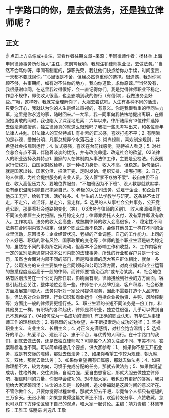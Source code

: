 # 十字路口的你，是去做法务，还是独立律师呢？
## 正文
☝ 点击上方头像或+关注，查看作者往期文章~来源：申同律师作者：杨林兵 上海申同律师事务所创始人“主任，您别骂我哟，我想注销律师执业证，去做法务。”“当然不会骂你呀，申同有制度的，辞职光荣，我让他们快点给你办手续，时间宝贵，一天都不要耽误你。”“心里很是不舍，但我必然尊重你的选择。很遗憾，我对你照顾不够，共事期间，如有对不住你的地方，我向你道歉，求你原谅。”“当然没有，我很感谢申同，在这里我过得很好，会一直记得你们。我是觉得律师职业不稳定，作息不规律，即使收入很高，也会影响到我的修行（有信仰），我做法务会好些。”“哦，这样呀。我就完全理解你了，大胆去尝试吧。人生有各种不同的活法，只要你开心，我就认为你的人生是经过审视的，有意义。你是我很看重的申同生力军，这里是你永远的家，随时回来。”一大早，我一同事向我怯怯地提出离职，在佩服她勇敢的同时，我也陷入了深深地思索：六年以来，律所陆续有13位律师选择去做法务或授薪，独立律师真的就这么艰难吗？我把一些思考写出来，和各位青年法律人共勉。01法律人的天然特点1. 有朴素的正义感，喜欢打抱不平；2. 有明晰的是非观，爱憎分明，凡事总想弄个水落石出；3. 崇尚规则，喜欢制定规则，并希望社会按规则运行；4. 仪式感强，喜欢在台前找感觉，期待被人看见；5. 对社会总会有点不满，伴随着淡淡的忧伤，并有改变命运、改造社会的欲望。02法律人的职业选择及其特点1. 国家的人在体制内从事法律工作，主要是公检法。代表国家行使权力、由国家财政给养，是一种权力身份，收入不高，但稳定。换句话讲，就是国家出钱、国家分活、把活干完、定时发饷、组织安排、指哪打哪。2. 自己的人律师，为社会提供服务的专业人员。没人管“爹不疼娘不爱”、较自由但不自在、收入高但压力大、要地位靠服务、“不加班因为不下班”、没人教那就默默学、没有组织温暖只能自己抱紧自己。3. 老板的人公司法务，受雇于企业，和企业其他员工无异，给钱干活、活好钱多。4. 学生的人法学教学与研究。这条路不太好走，不走穴，难活好，总走穴，易走样。5. 选民的人从事社会公共事务，公开竞选公职，那要看社会道路的变化（笑）。03法务与律师的区别1、 收入来源和高低不同法务靠雇主支付报酬，按月稳定支付；律师靠委托人支付，没有案件即没有收入。工作初期，法务的收入会高些，成熟期律师的收入会高很多。2、稳定性不同法务在合同期内较为稳定，但整个职业生涯不稳定，会像其他员工一样在不同的企业里流动，原因很多：企业经营状况、老板的产业调整、自己的工作能力、上司的个人好恶、职场的常有风险、国家政策的变化等；律师的整个职业生涯是较为稳定的，虽然在不同的事务所之间流动，但基本不会影响工作和收益。3、工作内容有一定的区别法务通常只做本公司内部的法律事务，所处的行业和客户只是一个公司，虽然也会面对内部不同的部门，但是和律师的庞大客户群体相比，就单一多了。公司法务的专业主要集中在合同领域和公司治理方面，对商业模式和企业运营的熟悉程度远远高于一般的律师，而律师要“能治百病”或专治某病。4、社会地位略有区别法务在一个公司内部任职，影响面有限，律师接触到社会的方方面面，容易引起社会关注，整体地位会高一些。律师在个人品牌打造、客户积累、社会形象方面发展空间更大。法务只针对一家公司提供服务，因此不需要打造个人品牌形象，但法务对企业管理、行业知识和商业运作（包括企业投融资、并购、风险控制等）方面比一般的律师要更懂行些。5、职业生涯的长短不同法务是一份工作，和其他员工一样，有职场的各种起伏，律师是种职业，独立性很强，几乎可以做到自己不想再做了。04如何成为一名成功的律师1. 有正确的职业认知，有毕生从事律师工作的理想信念；2. 有强烈的成功欲望，并不断摸索走向成功的途径；3. 坚持职业主义、专业主义、长期主义；4. 对正义充满感情，对社会饱含温情；5. 选择好的平台，热爱平台、建设平台、忠于平台，与优秀的人同行。在十字路口的我们，到底去做法务，还是做独立律师呢？可能每个人的关注点不同、审美不同、答案和标准也不同。可以简单概括几个要点，供大家参考：1、 如果你不想去开拓业务，或是有交际的障碍，那就去做法务；2、如果你希望工作较为规律，朝九晚五，双休，那就去做法务；3、如果你希望拥有归属感，那就去做法务；4、如果你理想不大，较为内向，习惯于完成分配的任务，那就去做法务；5、如果你渴望成功，性格外向，交往流畅，自驱力强，爱自由想富足，那就大胆去做独立律师吧，相信时间的力量，你迟早会成功的。对不起大家，我也没有更好的答案，我只能给大家煲碗鸡汤：生命的本质是一段时间，追求幸福就是这段时间的意义所在。不管你做什么，只要你觉得过程幸福，那就大胆去干吧，毕竟每个人都只有短短的三万多天。无讼小编：如果您觉得这篇文章还不错，欢迎转发分享、点赞收藏，您也可以在下方评论区留下自己的观点，和大家一起讨论。主编：靖力责编：林慧审核：王雅玉 陈丽娟 刘逸凡 王敬